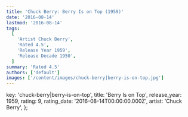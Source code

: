 ```yaml
---
title: 'Chuck Berry: Berry Is on Top (1959)'
date: '2016-08-14'
lastmod: '2016-08-14'
tags:
  [
    'Artist Chuck Berry',
    'Rated 4.5',
    'Release Year 1959',
    'Release Decade 1950',
  ]
summary: 'Rated 4.5'
authors: ['default']
images: ['/content/images/chuck-berry|berry-is-on-top.jpg']
---
```


  key: 'chuck-berry|berry-is-on-top',
  title: 'Berry Is on Top',
  release_year: 1959,
  rating: 9,
  rating_date: '2016-08-14T00:00:00.000Z',
  artist: 'Chuck Berry',
};

<MusicRating data={data} />

